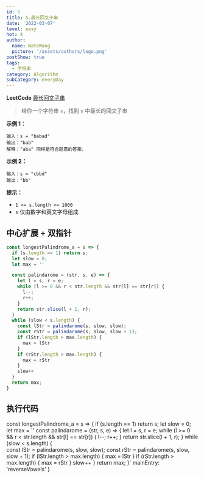 ```yaml
---
id: 5
title: 5.最长回文子串
date: '2022-03-07'
level: easy
hot: 4
author:
  name: NateWang
  picture: '/assets/authors/logo.png'
postShow: true
tags:
  - 字符串
category: Algorithm
subCategory: everyDay
---
```


**LeetCode** [最长回文子串](https://leetcode-cn.com/problems/longest-palindromic-substring/description/)


> 给你一个字符串 `s`，找到 `s` 中最长的回文子串

**示例 1：**

```
输入：s = "babad"
输出："bab"
解释："aba" 同样是符合题意的答案。
```

**示例 2：**

```
输入：s = "cbbd"
输出："bb"
```

**提示：**

- `1 <= s.length <= 1000`
- `s` 仅由数字和英文字母组成

##  中心扩展 + 双指针

```js
const longestPalindrome_a = s => {
  if (s.length == 1) return s;
  let slow = 0;
  let max = ''

  const palindarome = (str, s, e) => {
    let l = s, r = e;
    while (l >= 0 && r < str.length && str[l] == str[r]) {
      l--;
      r++;
    }
    return str.slice(l + 1, r);
  }
  while (slow < s.length) {    
    const lStr = palindarome(s, slow, slow);
    const rStr = palindarome(s, slow, slow + 1);
    if (lStr.length > max.length) {
      max = lStr
    }
    if (rStr.length > max.length) {
      max = rStr
    }
    slow++
  }
  return max;
}
```

## 执行代码

const longestPalindrome_a = s => {
  if (s.length == 1) return s;
  let slow = 0;
  let max = ''
  const palindarome = (str, s, e) => {
    let l = s, r = e;
    while (l >= 0 && r < str.length && str[l] == str[r]) {
      l--;
      r++;
    }
    return str.slice(l + 1, r);
  }
  while (slow < s.length) {    
    const lStr = palindarome(s, slow, slow);
    const rStr = palindarome(s, slow, slow + 1);
    if (lStr.length > max.length) {
      max = lStr
    }
    if (rStr.length > max.length) {
      max = rStr
    }
    slow++
  }
  return max;
}`
  mainEntry: 'reverseVowels'
}

<PlayGround js={js} mode='algo' options={options}/> 
